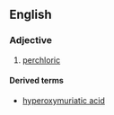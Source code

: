 ==English==

===Adjective===
{{en-adj|-}}

# {{obsolete|chemistry}} [[perchloric]]

====Derived terms====
* [[hyperoxymuriatic acid]]